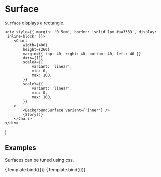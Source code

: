 
# Surface

<Meta title="Core/Components/Surface" />

`Surface` displays a rectangle.

    <div style={{ margin: '0.5em', border: 'solid 1px #aa3333', display: 'inline-block' }}>
        <Chart
            width={400}
            height={260}
            margin={{ top: 40, right: 40, bottom: 40, left: 40 }}
            data={[]}
            scaleX={{
                variant: 'linear',
                min: 0,
                max: 100,
            }}
            scaleY={{
                variant: 'linear',
                min: 0,
                max: 100,
            }}
        >
            <BackgroundSurface variant={'inner'} />
            {Story()}
        </Chart>
    </div>
)

<ArgsTable of={Surface} />

## Examples

Surfaces can be tuned using css.

<Canvas>
    <Story
        name="fill color"
        args={{
            variant: 'custom',
            style: { fill: '#dd9999' },
            x: 30,
            y: 20,
            width: 160,
            height: 90,
        }}
        component={Surface}
        decorators={[DivChartDecorator]}
    >
        {Template.bind({})}
    </Story>
    <Story
        name="stroke color"
        args={{
            variant: 'custom',
            style: { fill: '#dd9999', stroke: '#662222', strokeWidth: '2px' },
            x: 50,
            y: -20,
            width: 160,
            height: 90,
        }}
        component={Surface}
        decorators={[DivChartDecorator]}
    >
        {Template.bind({})}
    </Story>
</Canvas>
